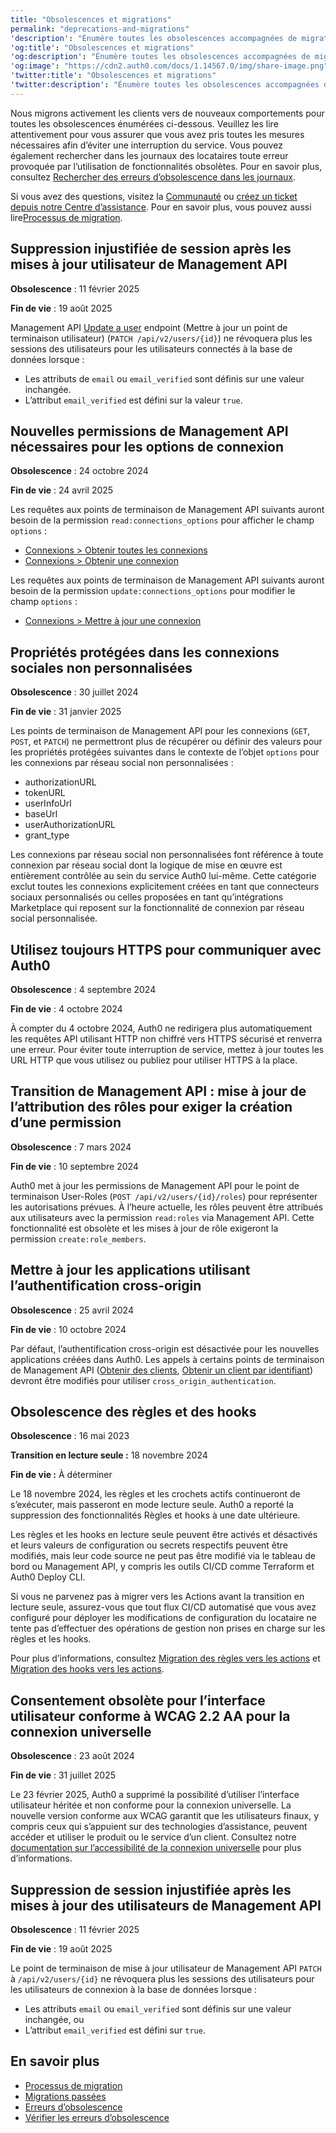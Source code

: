 ```yaml
---
title: "Obsolescences et migrations"
permalink: "deprecations-and-migrations"
'description': "Énumère toutes les obsolescences accompagnées de migrations actives pouvant avoir un impact sur votre locataire."
'og:title': "Obsolescences et migrations"
'og:description': "Énumère toutes les obsolescences accompagnées de migrations actives pouvant avoir un impact sur votre locataire."
'og:image': "https://cdn2.auth0.com/docs/1.14567.0/img/share-image.png"
'twitter:title': "Obsolescences et migrations"
'twitter:description': "Énumère toutes les obsolescences accompagnées de migrations actives pouvant avoir un impact sur votre locataire."
---
```


Nous migrons activement les clients vers de nouveaux comportements pour toutes les obsolescences énumérées ci-dessous. Veuillez les lire attentivement pour vous assurer que vous avez pris toutes les mesures nécessaires afin d’éviter une interruption du service. Vous pouvez également rechercher dans les journaux des locataires toute erreur provoquée par l’utilisation de fonctionnalités obsolètes. Pour en savoir plus, consultez [Rechercher des erreurs d’obsolescence dans les journaux](/docs/fr-ca/troubleshoot/basic-issues/search-logs-for-deprecation-errors).

Si vous avez des questions, visitez la [Communauté](https://community.auth0.com/) ou [créez un ticket depuis notre Centre d’assistance](https://support.auth0.com). Pour en savoir plus, vous pouvez aussi lire[Processus de migration](/docs/fr-ca/troubleshoot/product-lifecycle/migration-process).

## Suppression injustifiée de session après les mises à jour utilisateur de Management API

**Obsolescence** : 11 février 2025

**Fin de vie** : 19 août 2025

<Tooltip href="/docs/docs/fr-ca/glossary?term=management-api" tip="Management API
Un produit permettant aux clients d’effectuer des tâches administratives." cta="Voir le glossaire">Management API</Tooltip> [Update a user](/docs/fr-ca/api/management/v2/users/patch-users-by-id) endpoint (Mettre à jour un point de terminaison utilisateur) (`PATCH /api/v2/users/{id}`) ne révoquera plus les sessions des utilisateurs pour les utilisateurs connectés à la base de données lorsque :

* Les attributs de `email` ou `email_verified` sont définis sur une valeur inchangée.
* L’attribut `email_verified` est défini sur la valeur `true`.

## Nouvelles permissions de Management API nécessaires pour les options de connexion

**Obsolescence** : 24 octobre 2024

**Fin de vie** : 24 avril 2025

Les requêtes aux points de terminaison de Management API suivants auront besoin de la permission `read:connections_options` pour afficher le champ `options` :

* [Connexions > Obtenir toutes les connexions](/docs/fr-ca/api/management/v2/connections/get-connections)
* [Connexions > Obtenir une connexion](/docs/fr-ca/api/management/v2/connections/get-connections-by-id)

Les requêtes aux points de terminaison de Management API suivants auront besoin de la permission `update:connections_options` pour modifier le champ `options` :

* [Connexions > Mettre à jour une connexion](/docs/fr-ca/api/management/v2/connections/patch-connections-by-id)

## Propriétés protégées dans les connexions sociales non personnalisées

**Obsolescence** : 30 juillet 2024

**Fin de vie** : 31 janvier 2025

Les points de terminaison de Management API pour les connexions (`GET`, `POST`, et `PATCH`) ne permettront plus de récupérer ou définir des valeurs pour les propriétés protégées suivantes dans le contexte de l’objet `options` pour les connexions par réseau social non personnalisées :

* authorizationURL
* tokenURL
* userInfoUrl
* baseUrl
* userAuthorizationURL
* grant_type

Les connexions par réseau social non personnalisées font référence à toute connexion par réseau social dont la logique de mise en œuvre est entièrement contrôlée au sein du service Auth0 lui-même. Cette catégorie exclut toutes les connexions explicitement créées en tant que connecteurs sociaux personnalisés ou celles proposées en tant qu’intégrations Marketplace qui reposent sur la fonctionnalité de connexion par réseau social personnalisée.

## Utilisez toujours HTTPS pour communiquer avec Auth0

**Obsolescence** : 4 septembre 2024

**Fin de vie** : 4 octobre 2024

À compter du 4 octobre 2024, Auth0 ne redirigera plus automatiquement les requêtes API utilisant HTTP non chiffré vers HTTPS sécurisé et renverra une erreur. Pour éviter toute interruption de service, mettez à jour toutes les URL HTTP que vous utilisez ou publiez pour utiliser HTTPS à la place.

## Transition de Management API : mise à jour de l’attribution des rôles pour exiger la création d’une permission

**Obsolescence** : 7 mars 2024

**Fin de vie** : 10 septembre 2024

Auth0 met à jour les permissions de Management API pour le point de terminaison User-Roles (`POST /api/v2/users/{id}/roles`) pour représenter les autorisations prévues. À l’heure actuelle, les rôles peuvent être attribués aux utilisateurs avec la permission `read:roles` via Management API. Cette fonctionnalité est obsolète et les mises à jour de rôle exigeront la permission `create:role_members`.

## Mettre à jour les applications utilisant l’authentification cross-origin

**Obsolescence** : 25 avril 2024

**Fin de vie** : 10 octobre 2024

Par défaut, l’authentification cross-origin est désactivée pour les nouvelles applications créées dans Auth0. Les appels à certains points de terminaison de Management API ([Obtenir des clients](https://auth0.com/docs/api/management/v2/clients/get-clients), [Obtenir un client par identifiant](https://auth0.com/docs/api/management/v2/clients/get-clients-by-id)) devront être modifiés pour utiliser `cross_origin_authentication`.

## Obsolescence des règles et des hooks

**Obsolescence** : 16 mai 2023

**Transition en lecture seule :** 18 novembre 2024

**Fin de vie :** À déterminer

Le 18 novembre 2024, les règles et les crochets actifs continueront de s’exécuter, mais passeront en mode lecture seule. Auth0 a reporté la suppression des fonctionnalités Règles et hooks à une date ultérieure.

Les règles et les hooks en lecture seule peuvent être activés et désactivés et leurs valeurs de configuration ou secrets respectifs peuvent être modifiés, mais leur code source ne peut pas être modifié via le tableau de bord ou Management API, y compris les outils CI/CD comme Terraform et Auth0 Deploy CLI.

Si vous ne parvenez pas à migrer vers les Actions avant la transition en lecture seule, assurez-vous que tout flux CI/CD automatisé que vous avez configuré pour déployer les modifications de configuration du locataire ne tente pas d’effectuer des opérations de gestion non prises en charge sur les règles et les hooks.

Pour plus d’informations, consultez [Migration des règles vers les actions](/docs/fr-ca/customize/actions/migrate/migrate-from-rules-to-actions) et [Migration des hooks vers les actions](/docs/fr-ca/customize/actions/migrate/migrate-from-hooks-to-actions).

## Consentement obsolète pour l’interface utilisateur conforme à WCAG 2.2 AA pour la connexion universelle

**Obsolescence** : 23 août 2024

**Fin de vie** : 31 juillet 2025

Le 23 février 2025, Auth0 a supprimé la possibilité d’utiliser l’interface utilisateur héritée et non conforme pour la connexion universelle. La nouvelle version conforme aux WCAG garantit que les utilisateurs finaux, y compris ceux qui s’appuient sur des technologies d’assistance, peuvent accéder et utiliser le produit ou le service d’un client. Consultez notre [documentation sur l’accessibilité de la connexion universelle](/docs/fr-ca/authenticate/login/auth0-universal-login) pour plus d’informations.

## Suppression de session injustifiée après les mises à jour des utilisateurs de Management API

**Obsolescence** : 11 février 2025

**Fin de vie** : 19 août 2025

Le point de terminaison de mise à jour utilisateur de Management API `PATCH` à `/api/v2/users/{id}` ne révoquera plus les sessions des utilisateurs pour les utilisateurs de connexion à la base de données lorsque :

* Les attributs `email` ou `email_verified` sont définis sur une valeur inchangée, ou
* L’attribut `email_verified` est défini sur `true`.

## En savoir plus

* [Processus de migration](/docs/fr-ca/troubleshoot/product-lifecycle/migration-process)
* [Migrations passées](/docs/fr-ca/troubleshoot/product-lifecycle/past-migrations)
* [Erreurs d’obsolescence](/docs/fr-ca/troubleshoot/basic-issues/check-deprecation-errors)
* [Vérifier les erreurs d’obsolescence](/docs/fr-ca/troubleshoot/basic-issues/search-logs-for-deprecation-errors)